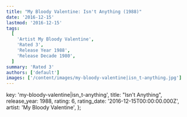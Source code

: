 ```yaml
---
title: "My Bloody Valentine: Isn't Anything (1988)"
date: '2016-12-15'
lastmod: '2016-12-15'
tags:
  [
    'Artist My Bloody Valentine',
    'Rated 3',
    'Release Year 1988',
    'Release Decade 1980',
  ]
summary: 'Rated 3'
authors: ['default']
images: ['/content/images/my-bloody-valentine|isn_t-anything.jpg']
---
```


  key: 'my-bloody-valentine|isn_t-anything',
  title: "Isn't Anything",
  release_year: 1988,
  rating: 6,
  rating_date: '2016-12-15T00:00:00.000Z',
  artist: 'My Bloody Valentine',
};

<MusicRating data={data} />
